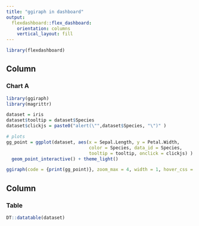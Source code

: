 ```yaml
---
title: "ggiraph in dashboard"
output: 
  flexdashboard::flex_dashboard:
    orientation: columns
    vertical_layout: fill
---
```


```r
library(flexdashboard)
```

Column {data-width=650}
-----------------------------------------------------------------------

### Chart A

```r
library(ggiraph)
library(magrittr)

dataset = iris
dataset$tooltip = dataset$Species
dataset$clickjs = paste0("alert(\"",dataset$Species, "\")" )

# plots
gg_point = ggplot(dataset, aes(x = Sepal.Length, y = Petal.Width,
                               color = Species, data_id = Species, 
                               tooltip = tooltip, onclick = clickjs) ) +
  geom_point_interactive() + theme_light()

ggiraph(code = {print(gg_point)}, zoom_max = 4, width = 1, hover_css = "stroke:black;fill:orange;") 
```

Column {data-width=350}
-----------------------------------------------------------------------

### Table

```r
DT::datatable(dataset)
```

